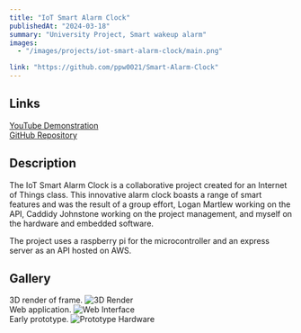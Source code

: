```yaml
---
title: "IoT Smart Alarm Clock"
publishedAt: "2024-03-18"
summary: "University Project, Smart wakeup alarm"
images:
  - "/images/projects/iot-smart-alarm-clock/main.png"

link: "https://github.com/ppw0021/Smart-Alarm-Clock"
---
```


## Links
[YouTube Demonstration](https://youtu.be/fAqMF1HUZMg)  
[GitHub Repository](https://github.com/ppw0021/Smart-Alarm-Clock)

## Description
The IoT Smart Alarm Clock is a collaborative project created for an Internet of Things class. This innovative alarm clock boasts a range of smart features and was the result of a group effort, Logan Martlew working on the API, Caddidy Johnstone working on the project management, and myself on the hardware and embedded software.

The project uses a raspberry pi for the microcontroller and an express server as an API hosted on AWS.

## Gallery
3D render of frame.
![3D Render](/images/projects/iot-smart-alarm-clock/render.png)  
Web application.
![Web Interface](/images/projects/iot-smart-alarm-clock/site.png)  
Early prototype.
![Prototype Hardware](/images/projects/iot-smart-alarm-clock/proto.png)
